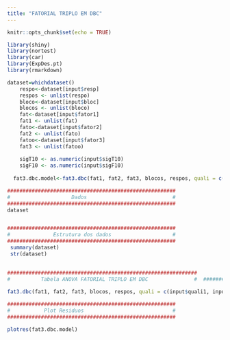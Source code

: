 ```yaml
---
title: "FATORIAL TRIPLO EM DBC"
---
```



```r
knitr::opts_chunk$set(echo = TRUE)

library(shiny)
library(nortest)
library(car)
library(ExpDes.pt)
library(rmarkdown)

dataset=whichdataset()
    respo<-dataset[input$resp]
    respos <- unlist(respo)
    bloco<-dataset[input$bloc]
    blocos <- unlist(bloco)
    fat<-dataset[input$fator1]
    fat1 <- unlist(fat)
    fato<-dataset[input$fator2]
    fat2 <- unlist(fato)
    fatoo<-dataset[input$fator3]
    fat3 <- unlist(fatoo)
    
    sigT10 <- as.numeric(input$sigT10)
    sigF10 <- as.numeric(input$sigF10)
    
  fat3.dbc.model<-fat3.dbc(fat1, fat2, fat3, blocos, respos, quali = c(input$quali1, input$quali2, input$quali3), mcomp=input$mcomp10, sigT=sigT10, sigF=sigF10)
```


```r
#######################################################
#                    Dados                            # 
#######################################################
dataset


#######################################################
#              Estrutura dos dados                    # 
#######################################################
 summary(dataset)
 str(dataset)

 
##############################################################
#          Tabela ANOVA FATORIAL TRIPLO EM DBC               #  ##############################################################
    
fat3.dbc(fat1, fat2, fat3, blocos, respos, quali = c(input$quali1, input$quali2, input$quali3), mcomp=input$mcomp10, sigT=sigT10, sigF=sigF10)

#######################################################
#           Plot Residuos                             # 
#######################################################

plotres(fat3.dbc.model)

```

